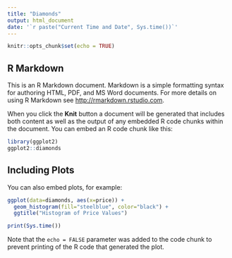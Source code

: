 ```yaml
---
title: "Diamonds"
output: html_document
date: '`r paste("Current Time and Date", Sys.time())`'
---
```


```r
knitr::opts_chunk$set(echo = TRUE)
```

## R Markdown

This is an R Markdown document. Markdown is a simple formatting syntax for authoring HTML, PDF, and MS Word documents. For more details on using R Markdown see <http://rmarkdown.rstudio.com>.

When you click the **Knit** button a document will be generated that includes both content as well as the output of any embedded R code chunks within the document. You can embed an R code chunk like this:

```r
library(ggplot2)
ggplot2::diamonds
```

## Including Plots

You can also embed plots, for example:

```r
ggplot(data=diamonds, aes(x=price)) +
  geom_histogram(fill="steelblue", color="black") +
  ggtitle("Histogram of Price Values")

print(Sys.time())
```

Note that the `echo = FALSE` parameter was added to the code chunk to prevent printing of the R code that generated the plot.
